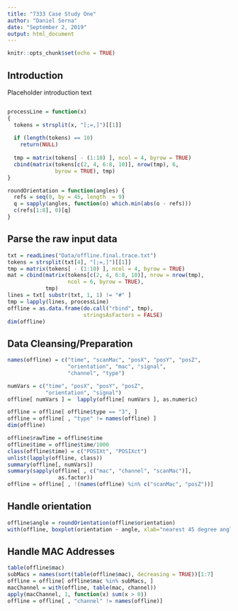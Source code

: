 ```yaml
---
title: "7333 Case Study One"
author: "Daniel Serna"
date: "September 2, 2019"
output: html_document
---
```


```r
knitr::opts_chunk$set(echo = TRUE)
```

## Introduction

Placeholder introduction text
```r

```

```r
processLine = function(x)
{
  tokens = strsplit(x, "[;=,]")[[1]]
  
  if (length(tokens) == 10) 
    return(NULL)
 
  tmp = matrix(tokens[ - (1:10) ], ncol = 4, byrow = TRUE)
  cbind(matrix(tokens[c(2, 4, 6:8, 10)], nrow(tmp), 6, 
               byrow = TRUE), tmp)
}

roundOrientation = function(angles) {
  refs = seq(0, by = 45, length  = 9)
  q = sapply(angles, function(o) which.min(abs(o - refs)))
  c(refs[1:8], 0)[q]
}
```

## Parse the raw input data
```r
txt = readLines("Data/offline.final.trace.txt")
tokens = strsplit(txt[4], "[;=,]")[[1]]
tmp = matrix(tokens[ - (1:10) ], ncol = 4, byrow = TRUE)
mat = cbind(matrix(tokens[c(2, 4, 6:8, 10)], nrow = nrow(tmp),
                   ncol = 6, byrow = TRUE), 
            tmp)
lines = txt[ substr(txt, 1, 1) != "#" ]
tmp = lapply(lines, processLine)
offline = as.data.frame(do.call("rbind", tmp), 
                        stringsAsFactors = FALSE)
dim(offline)
```

## Data Cleansing/Preparation
```r
names(offline) = c("time", "scanMac", "posX", "posY", "posZ", 
                   "orientation", "mac", "signal", 
                   "channel", "type")

numVars = c("time", "posX", "posY", "posZ", 
            "orientation", "signal")
offline[ numVars ] =  lapply(offline[ numVars ], as.numeric)

offline = offline[ offline$type == "3", ]
offline = offline[ , "type" != names(offline) ]
dim(offline)

offline$rawTime = offline$time
offline$time = offline$time/1000
class(offline$time) = c("POSIXt", "POSIXct")
unlist(lapply(offline, class))
summary(offline[, numVars])
summary(sapply(offline[ , c("mac", "channel", "scanMac")],
                as.factor))
offline = offline[ , !(names(offline) %in% c("scanMac", "posZ"))]
```

## Handle orientation
```r
offline$angle = roundOrientation(offline$orientation)
with(offline, boxplot(orientation ~ angle, xlab="nearest 45 degree angle", ylab="orientation"))
```

## Handle MAC Addresses
```r
table(offline$mac)
subMacs = names(sort(table(offline$mac), decreasing = TRUE))[1:7]
offline = offline[ offline$mac %in% subMacs, ]
macChannel = with(offline, table(mac, channel))
apply(macChannel, 1, function(x) sum(x > 0))
offline = offline[ , "channel" != names(offline)]
```